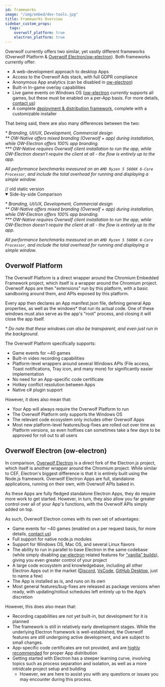 ```yaml
---
id: frameworks
image: "/img/embed/dev-tools.jpg"
title: Frameworks Overview
sidebar_custom_props:
  tags:
    overwolf_platform: true
    electron_platform: true
---
```


Overwolf currently offers two similar, yet vastly different frameworks (Overwolf Platform & [Overwolf Electron/ow-electron][ow-electron]). Both frameworks currently offer:
- A web-development approach to desktop Apps
- Access to the Overwolf Ads stack, with full GDPR compliance
- Anonymous App analytics (can be disabled in [ow-electron][ow-electron])
- Built-in In-game overlay capabilities
- Live game events on Windows OS ([ow-electron][ow-electron] *currently* supports all games, but these must be enabled on a per-App basis. For more details, [contact us][contact-us])
- A complete [deployment & distribution framework](/tools/developers-console), complete with a customizable installer

That being said, there are also many differences between the two:
<ElectronVsClientTable noPaddingTop={true} openByDefault={true} />

*\* Branding, UI/UX, Development, Commercial design  
\*\* OW-Native offers mixed branding (Overwolf + app) during installation, while OW-Electron offers 100% app branding.  
\*\*\* OW-Native requires Overwolf client installation to run the app, while OW-Electron doesn't require the client at all - the flow is entirely up to the app.*

*All performance benchmarks measured on an `AMD Ryzen 5 5600X 6-Core Processor`, and include the total overhead for running and displaying a simple window.*

<SkipMe>
// old static version
<details open>
<summary>Side-by-side Comparison</summary>
<div className='center-text-mobile'>
<ImageToggle imgSrc='/assets/tools/frameworks/${platform}-comparison.png'/>
</div>

*\* Branding, UI/UX, Development, Commercial design  
\*\* OW-Native offers mixed branding (Overwolf + app) during installation, while OW-Electron offers 100% app branding.  
\*\*\* OW-Native requires Overwolf client installation to run the app, while OW-Electron doesn't require the client at all - the flow is entirely up to the app.*

*All performance benchmarks measured on an `AMD Ryzen 5 5600X 6-Core Processor`, and include the total overhead for running and displaying a simple window.*

</details>
</SkipMe>

## Overwolf Platform

The Overwolf Platform is a direct wrapper around the Chromium Embedded Framework project, which itself is a wrapper around the Chromium project.
Overwolf Apps are then "extensions" run by this platform, with a basic sandboxing around them, and APIs exposed by this platform.

Every app then declares an App manifest.json file, defining general App properties, as well as the windows* that run its actual code.
One of these windows must also serve as the app's "root" process, and closing it will close the app itself.

*\* Do note that these windows can also be transparent, and even just run in the background.*

The Overwolf Platform specifically supports:
- Game events for ~40 games
- Built-in video recording capabilities
- Platform-level wrappers around several Windows APIs (File access, Toast notifications, Tray icon, and many more) for significantly easier implementation
- No need for an App-specific code certificate
- Hotkey conflict resolution between Apps
- Native c# plugin support

However, it does also mean that:
- Your App will always require the Overwolf Platform to run
- The Overwolf Platform only supports the Windows OS
- The relevant code ecosystem only includes other Overwolf Apps
- Most new platform-level features/bug-fixes are rolled out over time as Platform versions, so even hotfixes can sometimes take a few days to be approved for roll out to all users


## Overwolf Electron (ow-electron)

In comparison, [Overwolf Electron][ow-electron] is a direct fork of the Electron.js project, which itself is another wrapper around the Chromium project. While similar to CEF, Electron's biggest difference is that it is entirely built using the Node.js framework.
Overwolf Electron Apps are full, standalone applications, running on their own, with Overwolf APIs baked in.

As these Apps are fully fledged standalone Electron Apps, they do require more work to get started. However, in turn, they also allow you far greater control over all of your App's functions, with the Overwolf APIs simply added on top.

As such, Overwolf Electron comes with its own set of advantages:
- Game events for ~40 games (enabled on a per request basis, for more details, [contact us][contact-us])
- Full support for native node.js modules
- Support for Windows OS, Mac OS, and several Linux flavors
- The ability to run in parallel to base Electron in the same codebase (while simply disabling [ow-electron][ow-electron] related features for [“vanilla” builds](https://www.npmjs.com/package/@overwolf/electron-is-overwolf)), giving you even greater control of your project
- A large code ecosystem and knowledgebase, including all other Electron Apps out in the market ([Discord](https://discord.com/), [VsCode](https://code.visualstudio.com/), [GitHub Desktop](https://desktop.github.com/), just to name a few)
- The App is installed as is, and runs on its own
- Most general features/bug-fixes are released as package versions when ready, with updating/rollout schedules left entirely up to the App’s discretion

However, this does also mean that:
- Recording capabilities are not yet built-in, but development for it is planned
- The framework is still in relatively early development stages. While the underlying Electron framework is well-established, the Overwolf features are still undergoing active development, and are subject to small changes.
- App-specific code certificates are not provided, and are [highly recommended](https://codesigningstore.com/what-certificate-is-used-to-sign-apps) for proper App distribution
- Getting started with Electron has a steeper learning curve, involving topics such as process separation and isolation, as well as a more intridcate project setup and building
  - However, we are here to assist you with any questions or issues you may encounter during this process.


[ow-electron]: /tools/ow-electron
[contact-us]: /support/contact-us